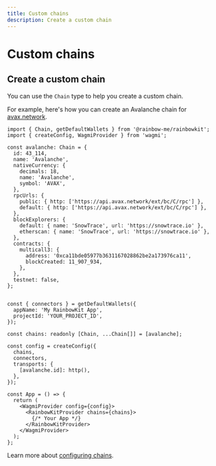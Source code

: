 ```yaml
---
title: Custom chains
description: Create a custom chain
---
```


# Custom chains

## Create a custom chain

You can use the `Chain` type to help you create a custom chain.

For example, here's how you can create an Avalanche chain for [avax.network](https://avax.network).

```tsx
import { Chain, getDefaultWallets } from '@rainbow-me/rainbowkit';
import { createConfig, WagmiProvider } from 'wagmi';

const avalanche: Chain = {
  id: 43_114,
  name: 'Avalanche',
  nativeCurrency: {
    decimals: 18,
    name: 'Avalanche',
    symbol: 'AVAX',
  },
  rpcUrls: {
    public: { http: ['https://api.avax.network/ext/bc/C/rpc'] },
    default: { http: ['https://api.avax.network/ext/bc/C/rpc'] },
  },
  blockExplorers: {
    default: { name: 'SnowTrace', url: 'https://snowtrace.io' },
    etherscan: { name: 'SnowTrace', url: 'https://snowtrace.io' },
  },
  contracts: {
    multicall3: {
      address: '0xca11bde05977b3631167028862be2a173976ca11',
      blockCreated: 11_907_934,
    },
  },
  testnet: false,
};


const { connectors } = getDefaultWallets({
  appName: 'My RainbowKit App',
  projectId: 'YOUR_PROJECT_ID',
});

const chains: readonly [Chain, ...Chain[]] = [avalanche];

const config = createConfig({
  chains,
  connectors,
  transports: {
    [avalanche.id]: http(),
  },
});

const App = () => {
  return (
    <WagmiProvider config={config}>
      <RainbowKitProvider chains={chains}>
        {/* Your App */}
      </RainbowKitProvider>
    </WagmiProvider>
  );
};
```

Learn more about [configuring chains](https://wagmi.sh/core/api/chains#create-chain).
